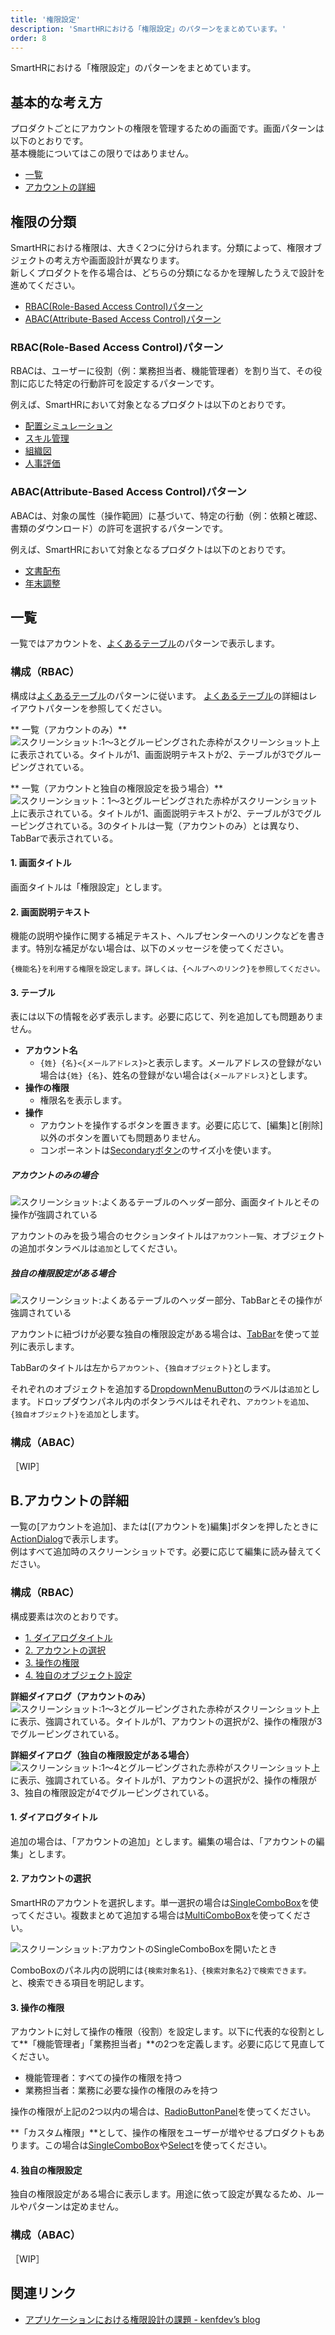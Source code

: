 ```yaml
---
title: '権限設定'
description: 'SmartHRにおける「権限設定」のパターンをまとめています。'
order: 8
---
```


SmartHRにおける「権限設定」のパターンをまとめています。

## 基本的な考え方

プロダクトごとにアカウントの権限を管理するための画面です。画面パターンは以下のとおりです。  
基本機能についてはこの限りではありません。

- [一覧](#h2-2)
- [アカウントの詳細](#h2-3)

## 権限の分類

SmartHRにおける権限は、大きく2つに分けられます。分類によって、権限オブジェクトの考え方や画面設計が異なります。  
新しくプロダクトを作る場合は、どちらの分類になるかを理解したうえで設計を進めてください。

- [RBAC(Role-Based Access Control)パターン](#h3-0)
- [ABAC(Attribute-Based Access Control)パターン](#h3-1)

### RBAC(Role-Based Access Control)パターン

RBACは、ユーザーに役割（例：業務担当者、機能管理者）を割り当て、その役割に応じた特定の行動許可を設定するパターンです。

例えば、SmartHRにおいて対象となるプロダクトは以下のとおりです。

- [配置シミュレーション](https://smarthr.jp/function/simulation/)
- [スキル管理](https://smarthr.jp/function/skill/)
- [組織図](https://smarthr.jp/function/organization/)
- [人事評価](https://smarthr.jp/function/evaluation/)

### ABAC(Attribute-Based Access Control)パターン

ABACは、対象の属性（操作範囲）に基づいて、特定の行動（例：依頼と確認、書類のダウンロード）の許可を選択するパターンです。

例えば、SmartHRにおいて対象となるプロダクトは以下のとおりです。

- [文書配布](https://smarthr.jp/function/distribution/)
- [年末調整](https://smarthr.jp/function/nc/)

## 一覧

一覧ではアカウントを、[よくあるテーブル](/products/design-patterns/smarthr-table/)のパターンで表示します。

### 構成（RBAC）

構成は[よくあるテーブル](/products/design-patterns/smarthr-table/)のパターンに従います。
[よくあるテーブル](/products/design-patterns/smarthr-table/)の詳細はレイアウトパターンを参照してください。

** 一覧（アカウントのみ）**
![スクリーンショット:1〜3とグルーピングされた赤枠がスクリーンショット上に表示されている。タイトルが1、画面説明テキストが2、テーブルが3でグルーピングされている。](./images/permissions-settings/permissions-settings1.png)

** 一覧（アカウントと独自の権限設定を扱う場合）**
![スクリーンショット：1〜3とグルーピングされた赤枠がスクリーンショット上に表示されている。タイトルが1、画面説明テキストが2、テーブルが3でグルーピングされている。3のタイトルは一覧（アカウントのみ）とは異なり、TabBarで表示されている。](./images/permissions-settings/permissions-settings2.png)

#### 1. 画面タイトル

画面タイトルは「権限設定」とします。

#### 2. 画面説明テキスト

機能の説明や操作に関する補足テキスト、ヘルプセンターへのリンクなどを書きます。特別な補足がない場合は、以下のメッセージを使ってください。

`{機能名}を利用する権限を設定します。詳しくは、{ヘルプへのリンク}を参照してください。`

#### 3. テーブル

表には以下の情報を必ず表示します。必要に応じて、列を追加しても問題ありません。

- **アカウント名**
  - `{姓} {名}<{メールアドレス}>`と表示します。メールアドレスの登録がない場合は`{姓} {名}`、姓名の登録がない場合は`{メールアドレス}`とします。
- **操作の権限**
  - 権限名を表示します。
- **操作**
  - アカウントを操作するボタンを置きます。必要に応じて、[編集]と[削除]以外のボタンを置いても問題ありません。
  - コンポーネントは[Secondaryボタン](/products/components/button/)のサイズ小を使います。

##### アカウントのみの場合

![スクリーンショット:よくあるテーブルのヘッダー部分、画面タイトルとその操作が強調されている](./images/permissions-settings/permissions-settings1-heading.png)

アカウントのみを扱う場合のセクションタイトルは`アカウント一覧`、オブジェクトの追加ボタンラベルは`追加`としてください。

##### 独自の権限設定がある場合

![スクリーンショット:よくあるテーブルのヘッダー部分、TabBarとその操作が強調されている](./images/permissions-settings/permissions-settings2-heading.png)

アカウントに紐づけが必要な独自の権限設定がある場合は、[TabBar](/products/components/tab-bar/)を使って並列に表示します。

TabBarのタイトルは左から`アカウント`、`{独自オブジェクト}`とします。

それぞれのオブジェクトを追加する[DropdownMenuButton](/products/components/dropdown/dropdown-menu-button/)のラベルは`追加`とします。ドロップダウンパネル内のボタンラベルはそれぞれ、`アカウントを追加`、`{独自オブジェクト}を追加`とします。

### 構成（ABAC）

［WIP］

## B.アカウントの詳細

一覧の[アカウントを追加]、または[(アカウントを)編集]ボタンを押したときに[ActionDialog](/products/components/dialog/#h3-1)で表示します。  
例はすべて追加時のスクリーンショットです。必要に応じて編集に読み替えてください。

### 構成（RBAC）

構成要素は次のとおりです。

- [1. ダイアログタイトル](#h4-3)
- [2. アカウントの選択](#h4-4)
- [3. 操作の権限](#h4-5)
- [4. 独自のオブジェクト設定](#h4-6)

**詳細ダイアログ（アカウントのみ）**
![スクリーンショット:1〜3とグルーピングされた赤枠がスクリーンショット上に表示、強調されている。タイトルが1、アカウントの選択が2、操作の権限が3でグルーピングされている。](./images/permissions-settings/permissions-settings1-dialog.png)

**詳細ダイアログ（独自の権限設定がある場合）**
![スクリーンショット:1〜4とグルーピングされた赤枠がスクリーンショット上に表示、強調されている。タイトルが1、アカウントの選択が2、操作の権限が3、独自の権限設定が4でグルーピングされている。](./images/permissions-settings/permissions-settings2-dialog.png)

#### 1. ダイアログタイトル

追加の場合は、「アカウントの追加」とします。編集の場合は、「アカウントの編集」とします。

#### 2. アカウントの選択

SmartHRのアカウントを選択します。単一選択の場合は[SingleComboBox](/products/components/combo-box/)を使ってください。複数まとめて追加する場合は[MultiComboBox](/products/components/combo-box/)を使ってください。

![スクリーンショット:アカウントのSingleComboBoxを開いたとき](./images/permissions-settings/permissions-settings-dialog-account.png)

ComboBoxのパネル内の説明には`{検索対象名1}、{検索対象名2}で検索できます。`と、検索できる項目を明記します。

#### 3. 操作の権限

アカウントに対して操作の権限（役割）を設定します。以下に代表的な役割として**「機能管理者」「業務担当者」**の2つを定義します。必要に応じて見直してください。

- 機能管理者：すべての操作の権限を持つ
- 業務担当者：業務に必要な操作の権限のみを持つ

操作の権限が上記の2つ以内の場合は、[RadioButtonPanel](/products/components/radio-button-panel/)を使ってください。

**「カスタム権限」**として、操作の権限をユーザーが増やせるプロダクトもあります。この場合は[SingleComboBox](/products/components/combo-box/)や[Select](/products/components/select/)を使ってください。

#### 4. 独自の権限設定

独自の権限設定がある場合に表示します。用途に依って設定が異なるため、ルールやパターンは定めません。

### 構成（ABAC）

［WIP］

## 関連リンク

- [アプリケーションにおける権限設計の課題 - kenfdev’s blog](https://kenfdev.hateblo.jp/entry/2020/01/13/115032)
